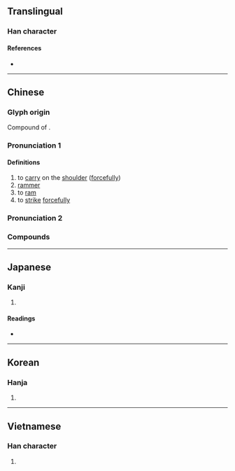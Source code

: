 {{character info}}
==Translingual==

===Han character===
{{Han char|rn=37|rad=大|as=02|sn=5|four=40427|canj=KKS|ids=⿱大力}}

====References====
* {{Han ref|kx=0249.060|dkj=05841|dj=0508.040|hdz=10526.040|uh=592F|ud=22831|bh=C971|bd=51569}}

----

==Chinese==
{{zh-forms}}

===Glyph origin===
Compound of {{l|zh|大力}}.

===Pronunciation 1===
{{zh-pron
|m=hāng
|c=haang1
|mn=hang
|cat=v,n
}}

====Definitions====
{{zh-hanzi}}

# to [[carry]] on the [[shoulder]] ([[forcefully]])
# [[rammer]]
# to [[ram]]
# to [[strike]] [[forcefully]]

===Pronunciation 2===
{{zh-see|笨|v|[[foolish]]; [[stupid]]}}

===Compounds===
{{zh-der|夯力|夯吃|夯土建築|夯夫|夯子|夯市|夯幹|夯漢|夯貨|夯鐵之夫|夯雀先飛|心拙口夯|愚夯|打夯|氣夯|氣夯胸脯|皮頭夯腦|粗夯|蠢夯|夯曲|夯實}}

----

==Japanese==

===Kanji===
{{ja-kanji|grade=|rs=大02}}

# {{rfdef|ja|sort=大02}}

====Readings====
* {{ja-readings|on=こう|kun=かつ-ぐ, にな-う}}

----

==Korean==

===Hanja===
{{ko-hanja|hangeul=항|rv=hang|mr=hang}}

# {{rfdef|ko|sort=大02}}

----

==Vietnamese==

===Han character===
{{vi-readings|reading=bổn, kháng|rs=大02}}

# {{rfdef|vi|sort=大02}}